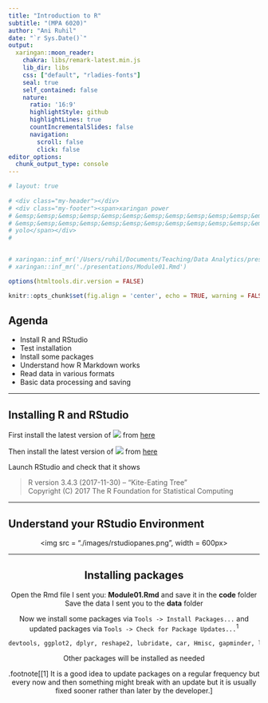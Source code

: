 ```yaml
---
title: "Introduction to R"
subtitle: "(MPA 6020)"
author: "Ani Ruhil"
date: "`r Sys.Date()`"
output:
  xaringan::moon_reader:
    chakra: libs/remark-latest.min.js
    lib_dir: libs
    css: ["default", "rladies-fonts"]
    seal: true
    self_contained: false
    nature:
      ratio: '16:9'
      highlightStyle: github
      highlightLines: true
      countIncrementalSlides: false
      navigation:
        scroll: false
        click: false
editor_options: 
  chunk_output_type: console
---
```


```r
# layout: true
  
# <div class="my-header"></div>
# <div class="my-footer"><span>xaringan power    
# &emsp;&emsp;&emsp;&emsp;&emsp;&emsp;&emsp;&emsp;&emsp;&emsp;&emsp;&emsp;&emsp;
# &emsp;&emsp;&emsp;&emsp;&emsp;&emsp;&emsp;&emsp;&emsp;&emsp;&emsp;&emsp;&emsp;
# yolo</span></div> 
# 


# xaringan::inf_mr('/Users/ruhil/Documents/Teaching/Data Analytics/presentations/Module01.Rmd') 
# xaringan::inf_mr('./presentations/Module01.Rmd') 
```


```r
options(htmltools.dir.version = FALSE)

knitr::opts_chunk$set(fig.align = 'center', echo = TRUE, warning = FALSE, message = FALSE, dpi = 300, cache = TRUE, tidy = TRUE, tidy.opts = list(width.cutoff = 65), fig.align = "center", fig.width = 8, fig.height = 6, out.width = "60%") 
```

## Agenda 

- Install R and RStudio
- Test installation
- Install some packages 
- Understand how R Markdown works 
- Read data in various formats 
- Basic data processing and saving 

---

## Installing R and RStudio 

First install the latest version of ![](./images/Rsvgsm.png) from [here](https://cloud.r-project.org) 

Then install the latest version of ![](./images/Rstudiosm.png) from [here](https://www.rstudio.com/products/rstudio/download/)

Launch RStudio and check that it shows 

> R version 3.4.3 (2017-11-30) -- "Kite-Eating Tree"  
Copyright (C) 2017 The R Foundation for Statistical Computing

---

## Understand your RStudio Environment 

<center><img src = "./images/rstudiopanes.png", width = 600px></content>

---

## Installing packages 

Open the Rmd file I sent you: **Module01.Rmd** and save it in the **code** folder 
Save the data I sent you to the **data** folder

Now we install some packages via `Tools -> Install Packages...` and updated packages via `Tools -> Check for Package Updates...`<sup>1</sup>

```r
devtools, ggplot2, dplyr, reshape2, lubridate, car, Hmisc, gapminder, leaflet, prettydoc, DT, data.table, htmltools, scales, ggridges
```

Other packages will be installed as needed 

.footnote[[1] It is a good idea to update packages on a regular frequency but every now and then something might break with an update but it is usually fixed sooner rather than later by the developer.]


